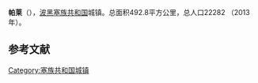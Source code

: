 {{Infobox settlement
| name                    = 帕莱
| native_name             = {{lang|sr|Пале}}<br>Pale
| settlement_type         = 市镇
| image_skyline           = Pale RS.jpg
| imagesize               = 
| image_caption           = 
| image_flag              = 
| flag_size               = 
| image_shield            = 
| shield_size             = 
| pushpin_map             = Bosnia
| pushpin_label_position  = 
| pushpin_map_caption     = 在波黑的位置
| latd  =43 |latm  =49  |lats  = |latNS  = N 
| longd =18   |longm =34 |longs = |longEW = E 
| coordinates_type        = region:ES_type:city
| coordinates_display     = inline,title
| image_map               = Pale municipality.svg
| map_caption             = 在波黑的位置
| subdivision_type        = 国家
| subdivision_name        = 波黑
| subdivision_type1       = [[波斯尼亚和黑塞哥维那政区|政治实体]]
| subdivision_name1       = [[塞族共和国|塞族共和国]]
| area_total_km2          = 492.8
| elevation_m             = 
| population_total        = 22282
| population_as_of        = 2013年
| population_density_km2  = auto
| timezone1               = [[欧洲中部时间|CET]]
| utc_offset1             = +1
| timezone1_DST           = [[欧洲中部夏令时间|CEST]]
| utc_offset1_DST         = +2
| postal_code_type        = 邮编
| postal_code             = 
| footnotes               = 
}}
'''帕莱'''（{{lang-sr|Пале}}），[[波黑|波黑]][[塞族共和国|塞族共和国]]城镇。总面积492.8平方公里，总人口22282 （2013年）。

==参考文献==
{{reflist}}

[[Category:塞族共和国城镇|Category:塞族共和国城镇]]